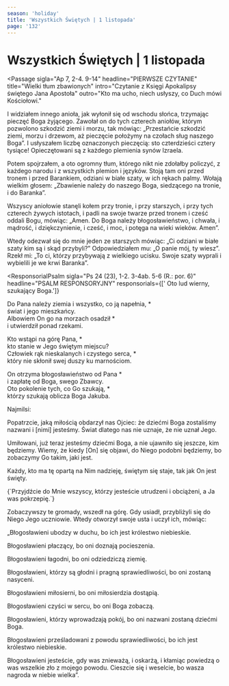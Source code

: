 ```yaml
---
season: 'holiday'
title: 'Wszystkich Świętych | 1 listopada'
page: '132'
---
```


# Wszystkich Świętych | 1 listopada

<Passage
  sigla="Ap 7, 2-4. 9-14"
  headline="PIERWSZE CZYTANIE"
  title="Wielki tłum zbawionych"
  intro="Czytanie z Księgi Apokalipsy świętego Jana Apostoła"
  outro="Kto ma ucho, niech usłyszy, co Duch mówi Kościołowi."
>
  <p>I widziałem innego anioła, jak wyłonił się od wschodu słońca, trzymając pieczęć Boga żyjącego. Zawołał on do tych czterech aniołów, którym pozwolono szkodzić ziemi i morzu, tak mówiąc: „Przestańcie szkodzić ziemi, morzu i drzewom, aż pieczęcie położymy na czołach sług naszego Boga”. I usłyszałem liczbę oznaczonych pieczęcią: sto czterdzieści cztery tysiące! Opieczętowani są z każdego plemienia synów Izraela.</p>
  <p>Potem spojrzałem, a oto ogromny tłum, którego nikt nie zdołałby policzyć, z każdego narodu i z wszystkich plemion i języków. Stoją tam oni przed tronem i przed Barankiem, odziani w białe szaty, w ich rękach palmy. Wołają wielkim głosem: „Zbawienie należy do naszego Boga, siedzącego na tronie, i do Baranka”.</p>
  <p>Wszyscy aniołowie stanęli kołem przy tronie, i przy starszych, i przy tych czterech żywych istotach, i padli na swoje twarze przed tronem i cześć oddali Bogu, mówiąc: „Amen. Do Boga należy błogosławieństwo, i chwała, i mądrość, i dziękczynienie, i cześć, i moc, i potęga na wieki wieków. Amen”.</p>
  <p>Wtedy odezwał się do mnie jeden ze starszych mówiąc: „Ci odziani w białe szaty kim są i skąd przybyli?” Odpowiedziałem mu: „O panie mój, ty wiesz”. Rzekł mi: „To ci, którzy przybywają z wielkiego ucisku. Swoje szaty wyprali i wybielili je we krwi Baranka”.</p>
</Passage>

<ResponsorialPsalm
  sigla="Ps 24 (23), 1-2. 3-4ab. 5-6 (R.: por. 6)"
  headline="PSALM RESPONSORYJNY"
  responsorials={[' Oto lud wierny, szukający Boga.']}
>
  <p>Do Pana należy ziemia i wszystko, co ją napełnia, *<br/>świat i jego mieszkańcy.<br/>Albowiem On go na morzach osadził *<br/>i utwierdził ponad rzekami.</p>
  <p>Kto wstąpi na górę Pana, *<br/>kto stanie w Jego świętym miejscu?<br/>Człowiek rąk nieskalanych i czystego serca, *<br/>który nie skłonił swej duszy ku marnościom.</p>
  <p>On otrzyma błogosławieństwo od Pana *<br/>i zapłatę od Boga, swego Zbawcy.<br/>Oto pokolenie tych, co Go szukają, *<br/>którzy szukają oblicza Boga Jakuba.</p>
</ResponsorialPsalm>
<Passage
  sigla="1 J 3, 1-3"
  headline="DRUGIE CZYTANIE"
  title="Ujrzymy Boga takim, jaki jest"
  intro="Czytanie z Pierwszego listu świętego Jana Apostoła"
  outro="Kto ma ucho, niech usłyszy, co Duch mówi Kościołowi."
>
  <p>Najmilsi:</p>
  <p>Popatrzcie, jaką miłością obdarzył nas Ojciec: że dziećmi Boga zostaliśmy nazwani i [nimi] jesteśmy. Świat dlatego nas nie uznaje, że nie uznał Jego.</p>
  <p>Umiłowani, już teraz jesteśmy dziećmi Boga, a nie ujawniło się jeszcze, kim będziemy. Wiemy, że kiedy [On] się objawi, do Niego podobni będziemy, bo zobaczymy Go takim, jaki jest.</p>
  <p>Każdy, kto ma tę opartą na Nim nadzieję, świętym się staje, tak jak On jest święty.</p>
</Passage>
<Passage
  sigla="Mt 11, 28"
  headline="AKLAMACJA"
  acclamation="Aklamacja: Alleluja, alleluja, alleluja."
>
  {`Przyjdźcie do Mnie wszyscy,
którzy jesteście utrudzeni i obciążeni,
a Ja was pokrzepię.`}
</Passage>
<Passage
  sigla="Mt 5, 1-12a"
  headline="EWANGELIA"
  title="Osiem błogosławieństw"
  intro=" Słowa Ewangelii według świętego Mateusza"
  outro="Oto słowo Pańskie"
>
  <p>Zobaczywszy te gromady, wszedł na górę. Gdy usiadł, przybliżyli się do Niego Jego uczniowie. Wtedy otworzył swoje usta i uczył ich, mówiąc:</p>
  <p>„Błogosławieni ubodzy w duchu, bo ich jest królestwo niebieskie.</p>
  <p>Błogosławieni płaczący, bo oni doznają pocieszenia.</p>
  <p>Błogosławieni łagodni, bo oni odziedziczą ziemię.</p>
  <p>Błogosławieni, którzy są głodni i pragną sprawiedliwości, bo oni zostaną nasyceni.</p>
  <p>Błogosławieni miłosierni, bo oni miłosierdzia dostąpią.</p>
  <p>Błogosławieni czyści w sercu, bo oni Boga zobaczą.</p>
  <p>Błogosławieni, którzy wprowadzają pokój, bo oni nazwani zostaną dziećmi Boga.</p>
  <p>Błogosławieni prześladowani z powodu sprawiedliwości, bo ich jest królestwo niebieskie.</p>
  <p>Błogosławieni jesteście, gdy was znieważą, i oskarżą, i kłamiąc powiedzą o was wszelkie zło z mojego powodu. Cieszcie się i weselcie, bo wasza nagroda w niebie wielka”.</p>
</Passage>
